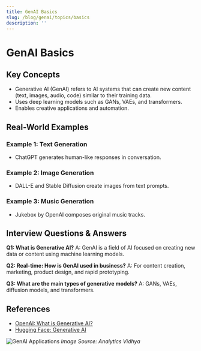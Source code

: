 ```yaml
---
title: GenAI Basics
slug: /blog/genai/topics/basics
description: ''
---
```

# GenAI Basics

## Key Concepts
- Generative AI (GenAI) refers to AI systems that can create new content (text, images, audio, code) similar to their training data.
- Uses deep learning models such as GANs, VAEs, and transformers.
- Enables creative applications and automation.

## Real-World Examples

### Example 1: Text Generation
- ChatGPT generates human-like responses in conversation.

### Example 2: Image Generation
- DALL-E and Stable Diffusion create images from text prompts.

### Example 3: Music Generation
- Jukebox by OpenAI composes original music tracks.

## Interview Questions & Answers

**Q1: What is Generative AI?**
A: GenAI is a field of AI focused on creating new data or content using machine learning models.

**Q2: Real-time: How is GenAI used in business?**
A: For content creation, marketing, product design, and rapid prototyping.

**Q3: What are the main types of generative models?**
A: GANs, VAEs, diffusion models, and transformers.

## References
- [OpenAI: What is Generative AI?](https://openai.com/research/publications)
- [Hugging Face: Generative AI](https://huggingface.co/collections/generative-ai)

![GenAI Applications](https://www.analyticsvidhya.com/wp-content/uploads/2023/04/GenAI-Applications.png)
*Image Source: Analytics Vidhya*
